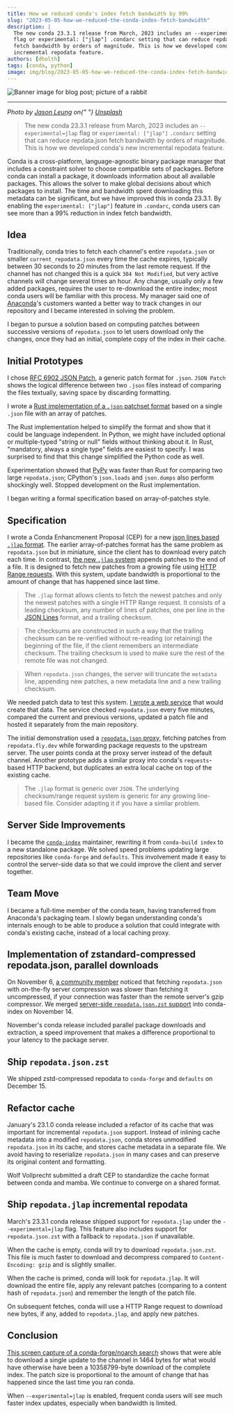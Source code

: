 ```yaml
---
title: How we reduced conda's index fetch bandwidth by 99%
slug: "2023-05-05-how-we-reduced-the-conda-index-fetch-bandwidth"
description: |
  The new conda 23.3.1 release from March, 2023 includes an --experimental=jlap
  flag or experimental: ["jlap"] .condarc setting that can reduce repdata.json
  fetch bandwidth by orders of magnitude. This is how we developed conda's new
  incremental repodata feature.
authors: [dholth]
tags: [conda, python]
image: img/blog/2023-05-05-how-we-reduced-the-conda-index-fetch-bandwidth/banner-image.jpg
---
```



<Image
  img={bannerImage}
  alt="Banner image for blog post; picture of a rabbit"
/>

<hr />

<p>
  <i>
    Photo by <a href="https://unsplash.com/@ninjason">Jason Leung</a> on{" "}
    <a href="https://unsplash.com/photos/uFm25D3XxI0">Unsplash</a>
  </i>
</p>

> The new conda 23.3.1 release from March, 2023 includes an `--experimental=jlap` flag or `experimental: ["jlap"]` `.condarc` setting that can reduce repdata.json fetch bandwidth by orders of magnitude. This is how we developed conda's new incremental repodata feature.

Conda is a cross-platform, language-agnostic binary package manager that includes a constraint solver to choose compatible sets of packages. Before conda can install a package, it downloads information about all available packages. This allows the solver to make global decisions about which packages to install. The time and bandwidth spent downloading this metadata can be significant, but we have improved this in conda 23.3.1. By enabling the `experimental: ["jlap"]` feature in `.condarc`, conda users can see more than a 99% reduction in index fetch bandwidth.

<!-- truncate -->

## Idea

Traditionally, conda tries to fetch each channel's entire `repodata.json` or smaller `current_repodata.json` every time the cache expires, typically between 30 seconds to 20 minutes from the last remote request. If the channel has not changed this is a quick `304 Not Modified`, but very active channels will change several times an hour. Any change, usually only a few added packages, requires the user to re-download the entire index; most conda users will be familiar with this process. My manager said one of [Anaconda](https://www.anaconda.com/)'s customers wanted a better way to track changes in our repository and I became interested in solving the problem.

I began to pursue a solution based on computing patches between successive versions of `repodata.json` to let users download only the changes, once they had an initial, complete copy of the index in their cache.

## Initial Prototypes

I chose [RFC 6902 JSON Patch](https://datatracker.ietf.org/doc/html/rfc6902), a generic patch format for `.json`. `JSON Patch` shows the logical difference between two `.json` files instead of comparing the files textually, saving space by discarding formatting.

I wrote a [Rust implementation of a `.json` patchset format](https://github.com/dholth/jdiff) based on a single `.json` file with an array of patches.

The Rust implementation helped to simplify the format and show that it could be language independent. In Python, we might have included optional or multiple-typed "string or null" fields without thinking about it. In Rust, "mandatory, always a single type" fields are easiest to specify. I was surprised to find that this change simplified the Python code as well.

Experimentation showed that [PyPy](https://www.pypy.org/) was faster than Rust for comparing two large `repodata.json`; CPython's `json.loads` and `json.dumps` also perform shockingly well. Stopped development on the Rust implementation.

I began writing a formal specification based on array-of-patches style.

## Specification

I wrote a Conda Enhancmenent Proposal (CEP) for a new [json lines based `.jlap` format](https://github.com/conda-incubator/ceps/pull/20/files). The earlier array-of-patches format has the same problem as `repodata.json` but in miniature, since the client has to download every patch each time. In contrast, [the new `.jlap` system](https://github.com/conda-incubator/ceps/pull/20/files) appends patches to the end of a file. It is designed to fetch new patches from a growing file using [HTTP Range requests](https://developer.mozilla.org/en-US/docs/Web/HTTP/Headers/Range). With this system, update bandwidth is proportional to the amount of change that has happened since last time.

> The `.jlap` format allows clients to fetch the newest patches and only the newest patches with a single HTTP Range request. It consists of a leading checksum, any number of lines of patches, one per line in the [JSON Lines](https://jsonlines.readthedocs.io/en/latest/) format, and a trailing checksum.

> The checksums are constructed in such a way that the trailing checksum can be re-verified without re-reading (or retaining) the beginning of the file, if the client remembers an intermediate checksum. The trailing checksum is used to make sure the rest of the remote file was not changed.

> When `repodata.json` changes, the server will truncate the `metadata` line, appending new patches, a new metadata line and a new trailing checksum.

We needed patch data to test this system. [I wrote a web service](https://github.com/dholth/repodata-fly) that would create that data. The service checked `repodata.json` every five minutes, compared the current and previous versions, updated a patch file and hosted it separately from the main repository.

The initial demonstration used a [`repodata.json` proxy,](https://github.com/dholth/repodata-fly/blob/main/app/repodata_proxy.py) fetching patches from `repodata.fly.dev` while forwarding package requests to the upstream server. The user points conda at the proxy server instead of the default channel. Another prototype adds a similar proxy into conda's `requests`-based HTTP backend, but duplicates an extra local cache on top of the existing cache.

> The `.jlap` format is generic over `JSON`. The underlying checksum/range request system is generic for any growing line-based file. Consider adapting it if you have a similar problem.

## Server Side Improvements

I became the [`conda-index`](https://github.com/conda/conda-index) maintainer, rewriting it from `conda-build index` to a new standalone package. We solved speed problems updating large repositories like `conda-forge` and `defaults`. This involvement made it easy to control the server-side data so that we could improve the client and server together.

## Team Move

I became a full-time member of the conda team, having transferred from Anaconda's packaging team. I slowly began understanding conda's internals enough to be able to produce a solution that could integrate with conda's existing cache, instead of a local caching proxy.

## Implementation of zstandard-compressed repodata.json, parallel downloads

On November 6, [a community member](https://github.com/conda/infrastructure/issues/648) noticed that fetching `repodata.json` with on-the-fly server compression was slower than fetching it uncompressed, if your connection was faster than the remote server's gzip compressor. We merged [server-side `repodata.json.zst` support](https://github.com/conda/conda-index/pull/65) into conda-index on November 14.

November's conda release included parallel package downloads and extraction, a speed improvement that makes a difference proportional to your latency to the package server.

## Ship `repodata.json.zst`

We shipped zstd-compressed repodata to `conda-forge` and `defaults` on December 15.

## Refactor cache

January's 23.1.0 conda release included a refactor of its cache that was important for incremental `repodata.json` support. Instead of inlining cache metadata into a modified `repodata.json`, conda stores unmodified `repodata.json` in its cache, and stores cache metadata in a separate file. We avoid having to reserialize `repodata.json` in many cases and can preserve its original content and formatting.

Wolf Vollprecht submitted a draft CEP to standardize the cache format between conda and mamba. We continue to converge on a shared format.

## Ship `repodata.jlap` incremental repodata

March's 23.3.1 conda release shipped support for `repodata.jlap` under the `--experimental=jlap` flag. This feature also includes support for `repodata.json.zst` with a fallback to `repodata.json` if unavailable.

When the cache is empty, conda will try to download `repodata.json.zst`. This file is much faster to download and decompress compared to `Content-Encoding: gzip` and is slightly smaller.

When the cache is primed, conda will look for `repodata.jlap`. It will download the entire file, apply any relevant patches (comparing to a content hash of `repodata.json`) and remember the length of the patch file.

On subsequent fetches, conda will use a HTTP Range request to download new bytes, if any, added to `repodata.jlap`, and apply new patches.

## Conclusion

[This screen capture of a conda-forge/noarch search](https://asciinema.org/a/574800) shows that were able to download a single update to the channel in 1464 bytes for what would have otherwise have been a 10358799-byte download of the complete index. The patch size is proportional to the amount of change that has happened since the last time you ran conda.

When `--experimental=jlap` is enabled, frequent conda users will see much faster index updates, especially when bandwidth is limited.
